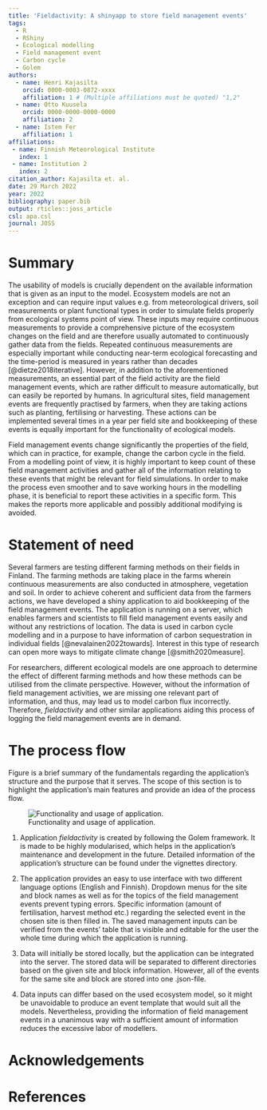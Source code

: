 ```yaml
---
title: 'Fieldactivity: A shinyapp to store field management events'
tags:
  - R
  - RShiny
  - Ecological modelling
  - Field management event
  - Carbon cycle
  - Golem
authors:
  - name: Henri Kajasilta
    orcid: 0000-0003-0872-xxxx
    affiliation: 1 # (Multiple affiliations must be quoted) "1,2"
  - name: Otto Kuusela
    orcid: 0000-0000-0000-0000
    affiliation: 2
  - name: Istem Fer
    affiliation: 1
affiliations:
 - name: Finnish Meteorological Institute
   index: 1
 - name: Institution 2
   index: 2
citation_author: Kajasilta et. al.
date: 29 March 2022
year: 2022
bibliography: paper.bib
output: rticles::joss_article
csl: apa.csl
journal: JOSS
---
```


# Summary

The usability of models is crucially dependent on the available information that is given as an input to the model. Ecosystem models are not an exception and can require input values e.g. from meteorological drivers, soil measurements or plant functional types in order to simulate fields properly from ecological systems point of view. These inputs may require continuous measurements to provide a comprehensive picture of the ecosystem changes on the field and are therefore usually automated to continuously gather data from the fields. Repeated continuous measurements are especially important while conducting near-term ecological forecasting and the time-period is measured in years rather than decades [@dietze2018iterative]. However, in addition to the aforementioned measurements, an essential part of the field activity are the field management events, which are rather difficult to measure automatically, but can easily be reported by humans. In agricultural sites, field management events are frequently practised by farmers, when they are taking actions such as planting, fertilising or harvesting. These actions can be implemented several times in a year per field site and bookkeeping of these events is equally important for the functionality of ecological models.

Field management events change significantly the properties of the field, which can in practice, for example, change the carbon cycle in the field. From a modelling point of view, it is highly important to keep count of these field management activities and gather all of the information relating to these events that might be relevant for field simulations. In order to make the process even smoother and to save working hours in the modelling phase, it is beneficial to report these activities in a specific form. This makes the reports more applicable and possibly additional modifying is avoided.


# Statement of need

Several farmers are testing different farming methods on their fields in Finland. The farming methods are taking place in the farms wherein continuous measurements are also conducted in atmosphere, vegetation and soil. In order to achieve coherent and sufficient data from the farmers actions, we have developed a shiny application to aid bookkeeping of the field management events. The application is running on a server, which enables farmers and scientists to fill field management events easily and without any restrictions of location. The data is used in carbon cycle modelling and in a purpose to have information of carbon sequestration in individual fields [@nevalainen2022towards]. Interest in this type of research can open more ways to mitigate climate change [@smith2020measure].

For researchers, different ecological models are one approach to determine the effect of different farming methods and how these methods can be utilised from the climate perspective. However, without the information of field management activities, we are missing one relevant part of information, and thus, may lead us to model carbon flux incorrectly. Therefore, *fieldactivity* and other similar applications aiding this process of logging the field management events are in demand.

# The process flow

Figure \ref{fig:flow} is a brief summary of the fundamentals regarding the application’s structure and the purpose that it serves. The scope of this section is to highlight the application’s main features and provide an idea of the process flow.


![Functionality and usage of application.\label{fig:flow}](4fields.png)


1) Application *fieldactivity* is created by following the Golem framework. It is made to be highly modularised, which helps in the application’s maintenance and development in the future. Detailed information of the application's structure can be found under the vignettes directory.

2) The application provides an easy to use interface with two different language options (English and Finnish). Dropdown menus for the site and block names as well as for the topics of the field management events prevent typing errors. Specific information (amount of fertilisation, harvest method etc.) regarding the selected event in the chosen site is then filled in. The saved management inputs can be verified from the events’ table that is visible and editable for the user the whole time during which the application is running.

3) Data will initially be stored locally, but the application can be integrated into the server. The stored data will be separated to different directories based on the given site and block information. However, all of the events for the same site and block are stored into one .json-file.

4) Data inputs can differ based on the used ecosystem model, so it might be unavoidable to produce an event template that would suit all the models. Nevertheless, providing the information of field management events in a unanimous way with a sufficient amount of information reduces the excessive labor of modellers.


# Acknowledgements



# References
